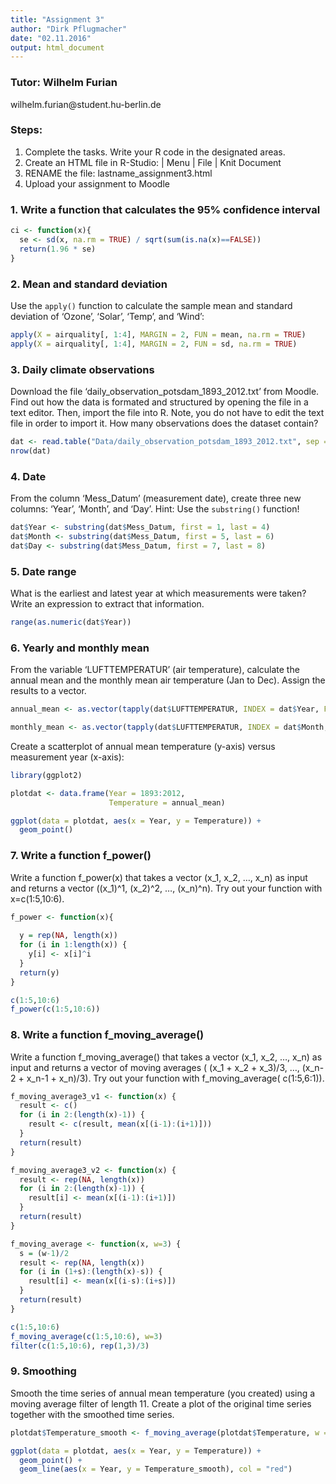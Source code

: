 ```yaml
---
title: "Assignment 3"
author: "Dirk Pflugmacher"
date: "02.11.2016"
output: html_document
---
```


### Tutor: Wilhelm Furian
wilhelm.furian@student.hu-berlin.de

### Steps:

1. Complete the tasks. Write your R code in the designated areas.
2. Create an HTML file in R-Studio: | Menu | File | Knit Document 
3. RENAME the file: lastname_assignment3.html
4. Upload your assignment to Moodle

### 1. Write a function that calculates the 95% confidence interval

```r
ci <- function(x){
  se <- sd(x, na.rm = TRUE) / sqrt(sum(is.na(x)==FALSE))
  return(1.96 * se)
}
```

### 2. Mean and standard deviation

Use the `apply()` function to calculate the sample mean and standard deviation of 'Ozone', 'Solar', 'Temp', and 'Wind':

```r
apply(X = airquality[, 1:4], MARGIN = 2, FUN = mean, na.rm = TRUE)
apply(X = airquality[, 1:4], MARGIN = 2, FUN = sd, na.rm = TRUE)
```

### 3. Daily climate observations

Download the file 'daily_observation_potsdam_1893_2012.txt' from Moodle. Find out how the data is formated and structured by opening the file in a text editor. Then, import the file into R. Note, you do not have to edit the text file in order to import it. How many observations does the dataset contain?

```r
dat <- read.table("Data/daily_observation_potsdam_1893_2012.txt", sep = ";", dec = ",", header=TRUE, skip=7)
nrow(dat)
```

### 4. Date

From the column 'Mess_Datum' (measurement date), create three new columns: 'Year', 'Month', and 'Day'. Hint: Use the `substring()` function!

```r
dat$Year <- substring(dat$Mess_Datum, first = 1, last = 4)
dat$Month <- substring(dat$Mess_Datum, first = 5, last = 6)
dat$Day <- substring(dat$Mess_Datum, first = 7, last = 8)
```

### 5. Date range

What is the earliest and latest year at which measurements were taken? Write an expression to extract that information.

```r
range(as.numeric(dat$Year))
```

### 6. Yearly and monthly mean

From the variable 'LUFTTEMPERATUR' (air temperature), calculate the annual mean and the monthly mean air temperature (Jan to Dec). Assign the results to a vector.

```r
annual_mean <- as.vector(tapply(dat$LUFTTEMPERATUR, INDEX = dat$Year, FUN = mean))

monthly_mean <- as.vector(tapply(dat$LUFTTEMPERATUR, INDEX = dat$Month, FUN = mean))
```

Create a scatterplot of annual mean temperature (y-axis) versus measurement year (x-axis):

```r
library(ggplot2)

plotdat <- data.frame(Year = 1893:2012,
                      Temperature = annual_mean)

ggplot(data = plotdat, aes(x = Year, y = Temperature)) +
  geom_point()
```

### 7. Write a function f_power()

Write a function f_power(x) that takes a vector (x_1, x_2, ..., x_n) as input and returns a vector ((x_1)^1, (x_2)^2, ..., (x_n)^n). Try out your function with x=c(1:5,10:6).

```r
f_power <- function(x){
  
  y = rep(NA, length(x))
  for (i in 1:length(x)) {
    y[i] <- x[i]^i
  }
  return(y)
}

c(1:5,10:6)
f_power(c(1:5,10:6))
```


### 8. Write a function f_moving_average()

Write a function f_moving_average() that takes a vector (x_1, x_2, ..., x_n) as input and returns a vector of moving averages ( (x_1 + x_2 + x_3)/3, ...,  (x_n-2 + x_n-1 + x_n)/3). Try out your function with f_moving_average( c(1:5,6:1)).

```r

f_moving_average3_v1 <- function(x) {
  result <- c()
  for (i in 2:(length(x)-1)) {
    result <- c(result, mean(x[(i-1):(i+1)]))
  }
  return(result)
}

f_moving_average3_v2 <- function(x) {
  result <- rep(NA, length(x))
  for (i in 2:(length(x)-1)) {
    result[i] <- mean(x[(i-1):(i+1)])
  }
  return(result)
}

f_moving_average <- function(x, w=3) {
  s = (w-1)/2
  result <- rep(NA, length(x))
  for (i in (1+s):(length(x)-s)) {
    result[i] <- mean(x[(i-s):(i+s)])
  }
  return(result)
}

c(1:5,10:6)
f_moving_average(c(1:5,10:6), w=3)
filter(c(1:5,10:6), rep(1,3)/3)
```

### 9. Smoothing

Smooth the time series of annual mean temperature (you created) using a moving average filter of length 11. Create a plot of the original time series together with the smoothed time series.

```r
  
plotdat$Temperature_smooth <- f_moving_average(plotdat$Temperature, w = 11)

ggplot(data = plotdat, aes(x = Year, y = Temperature)) +
  geom_point() +
  geom_line(aes(x = Year, y = Temperature_smooth), col = "red")
```